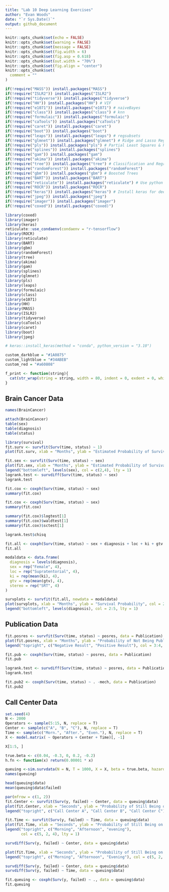 ```yaml
---
title: "Lab 10 Deep Learning Exercises"
author: "Evan Woods"
date: "`r Sys.Date()`"
output: github_document
---
```



```r
knitr::opts_chunk$set(echo = FALSE)
knitr::opts_chunk$set(warning = FALSE)
knitr::opts_chunk$set(message = FALSE)
knitr::opts_chunk$set(fig.width = 6)
knitr::opts_chunk$set(fig.asp = 0.618)
knitr::opts_chunk$set(out.width = "70%")
knitr::opts_chunk$set(fig.align = "center")
knitr::opts_chunk$set(
  comment = ""
)
```

```r
if(!require("MASS")) install.packages("MASS")
if(!require("ISLR2")) install.packages("ISLR2")
if(!require("tidyverse")) install.packages("tidyverse")
if(!require("HH")) install.packages("HH") # VIF
if(!require("e1071")) install.packages("e1071") # naiveBayes
if(!require("class")) install.packages("class") # knn
if(!require("formulaic")) install.packages("formulaic")
if(!require("caTools")) install.packages("caTools")
if(!require("caret")) install.packages("caret")
if(!require("boot")) install.packages("boot")
if(!require("leaps")) install.packages("leaps") # regsubsets
if(!require("glmnet")) install.packages("glmnet") # Ridge and Lasso Regression
if(!require("pls")) install.packages("pls") # Partial Least Squares & Principal Component Regression
if(!require("splines")) install.packages("splines")
if(!require("gam")) install.packages("gam")
if(!require("akima")) install.packages("akima")
if(!require("tree")) install.packages("tree") # Classification and Regression Trees
if(!require("randomForest")) install.packages("randomForest")
if(!require("gbm")) install.packages("gbm") # Boosted Trees
if(!require("BART")) install.packages("BART")
if(!require("reticulate")) install.packages("reticulate") # Use python objects in R
if(!require("ROCR")) install.packages("ROCR")
if(!require("keras")) install.packages("keras") # Install keras for deep learning
if(!require("jpeg")) install.packages("jpeg")
if(!require("imager")) install.packages("imager")
if(!require("coxed")) install.packages("coxed)")

library(coxed)
library(imager)
library(keras)
reticulate::use_condaenv(condaenv = "r-tensorflow")
library(ROCR)
library(reticulate)
library(BART)
library(gbm)
library(randomForest)
library(tree)
library(akima)
library(gam)
library(splines)
library(glmnet)
library(pls)
library(leaps)
library(formulaic)
library(class)
library(e1071)
library(HH)
library(MASS)
library(ISLR2)
library(tidyverse)
library(caTools)
library(caret)
library(boot)
library(jpeg)
```

```r
# keras::install_keras(method = "conda", python_version = "3.10")
```

```r
custom_darkblue = "#1A0875"
custom_lightblue = "#34ABEB"
custom_red = "#a60808"
```

```r
f_print <- function(string){
  cat(str_wrap(string = string, width = 80, indent = 0, exdent = 0, whitespace_only = TRUE))
}
```

## Brain Cancer Data
```r
names(BrainCancer)
```

```r
attach(BrainCancer)
table(sex)
table(diagnosis)
table(status)
```

```r
library(survival)
fit.surv <- survfit(Surv(time, status) ~ 1)
plot(fit.surv, xlab = "Months", ylab = "Estimated Probability of Survival")
```

```r
fit.sex <- survfit(Surv(time, status) ~ sex)
plot(fit.sex, xlab = "Months", ylab = "Estimated Probability of Survival", col = c(2,4))
legend("bottomleft", levels(sex), col = c(2,4), lty = 1)
logrank.test <- survdiff(Surv(time, status) ~ sex)
logrank.test
```
```r
fit.cox <- coxph(Surv(time, status) ~ sex)
summary(fit.cox)
```

```r
fit.cox <- coxph(Surv(time, status) ~ sex)
summary(fit.cox)
```

```r
summary(fit.cox)$logtest[1]
summary(fit.cox)$waldtest[1]
summary(fit.cox)$sctest[1]
```

```r
logrank.test$chisq
```

```r
fit.all <- coxph(Surv(time, status) ~ sex + diagnosis + loc + ki + gtv + stereo)
fit.all
```

```r
modaldata <- data.frame(
  diagnosis = levels(diagnosis),
  sex = rep("Female", 4),
  loc = rep("Supratentorial", 4),
  ki = rep(mean(ki), 4),
  gtv = rep(mean(gtv), 4),
  stereo = rep("SRT", 4)
)
```

```r
survplots <- survfit(fit.all, newdata = modaldata)
plot(survplots, xlab = "Months", ylab = "Survival Probability", col = 2:5)
legend("bottomleft", levels(diagnosis), col = 2:5, lty = 1)
```

## Publication Data
```r
fit.posres <- survfit(Surv(time, status) ~ posres, data = Publication)
plot(fit.posres, xlab = "Months", ylab = "Probability of Not Being Published", col = 3:4)
legend("topright", c("Negative Result", "Positive Result"), col = 3:4, lty = 1)
```

```r
fit.pub <- coxph(Surv(time, status) ~ posres, data = Publication)
fit.pub
```

```r
logrank.test <- survdiff(Surv(time, status) ~ posres, data = Publication)
logrank.test
```

```r
fit.pub2 <- coxph(Surv(time, status) ~ . -mech, data = Publication)
fit.pub2
```

## Call Center Data
```r
set.seed(4)
N <- 2000
Operators <- sample(5:15, N, replace = T)
Center <- sample(c("A", "B", "C"), N, replace = T)
Time <- sample(c("Morn.", "After.", "Even."), N, replace = T)
X <- model.matrix( ~ Operators + Center + Time)[, -1]
```

```r
X[1:5, ]
```

```r
true.beta <- c(0.04, -0.3, 0, 0.2, -0.2)
h.fn <- function(x) return(0.00001 * x)
```

```r
queuing <-sim.survdata(N = N, T = 1000, X = X, beta = true.beta, hazard.fun = h.fn)
names(queuing)
```

```r
head(queuing$data)
mean(queuing$data$failed)
```

```r
par(mfrow = c(1, 2))
fit.Center <- survfit(Surv(y, failed) ~ Center, data = queuing$data)
plot(fit.Center, xlab = "Seconds", ylab = "Probability of Still Being on Hold", col = c(2, 4, 5))
legend("topright", c("Call Center A", "Call Center B", "Call Center C"), col = c(2, 4, 5), lty = 1)
```


```r
fit.Time <- survfit(Surv(y, failed) ~ Time, data = queuing$data)
plot(fit.Time, xlab = "Seconds", ylab = "Probability of Still Being on Hold", col = c(2, 4, 5))
legend("topright", c("Morning", "Afternoon", "evening"), 
       col = c(5, 2, 4), lty = 1)
```



```r
survdiff(Surv(y, failed) ~ Center, data = queuing$data)
```


```r
plot(fit.Time, xlab = "Seconds", ylab = "Probability of Still Being on Hold", col = c(2, 4, 5))
legend("topright", c("Morning", "Afternoon", "Evening"), col = c(5, 2, 4), lty = 1)
```

```r
survdiff(Surv(y, failed) ~ Center, data = queuing$data)
survdiff(Surv(y, failed) ~ Time, data = queuing$data)
```


```r
fit.queuing <- coxph(Surv(y, failed) ~ ., data = queuing$data)
fit.queuing
```

